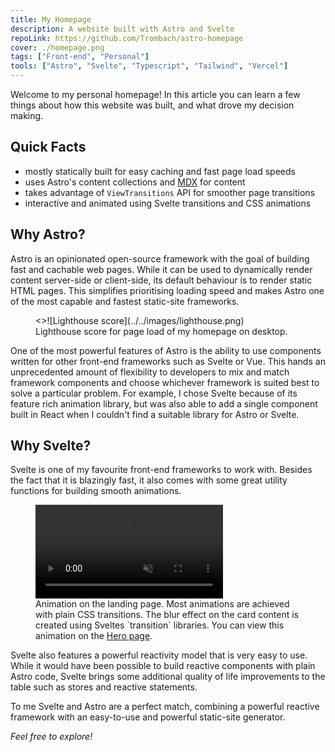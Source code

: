 ```yaml
---
title: My Homepage
description: A website built with Astro and Svelte
repoLink: https://github.com/Trombach/astro-homepage
cover: ./homepage.png
tags: ["Front-end", "Personal"]
tools: ["Astro", "Svelte", "Typescript", "Tailwind", "Vercel"]
---
```



Welcome to my personal homepage! In this article you can learn a few things about how this website was built, and what
drove my decision making.

## Quick Facts

- mostly statically built for easy caching and fast page load speeds
- uses Astro's content collections and [MDX](https://mdxjs.com/) for content
- takes advantage of `ViewTransitions` API for smoother page transitions
- interactive and animated using Svelte transitions and CSS animations


## Why Astro?

Astro is an opinionated open-source framework with the goal of building fast and cachable web pages. While it can be
used to dynamically render content server-side or client-side, its default behaviour is to render static HTML pages.
This simplifies prioritising loading speed and makes Astro one of the most capable and fastest static-site frameworks.

<figure>
  <>![Lighthouse score](../../images/lighthouse.png)</>
  <figcaption>Lighthouse score for page load of my homepage on desktop.</figcaption>
</figure>

One of the most powerful features of Astro is the ability to use components written for other front-end frameworks such
as Svelte or Vue. This hands an unprecedented amount of flexibility to developers to mix and match framework components
and choose whichever framework is suited best to solve a particular problem. For example, I chose Svelte because of its
feature rich animation library, but was also able to add a single component built in React when I couldn't find a
suitable library for Astro or Svelte.

## Why Svelte?

Svelte is one of my favourite front-end frameworks to work with. Besides the fact that it is blazingly fast, it also
comes with some great utility functions for building smooth animations.

<figure>
  <video autoplay loop muted>
    <source src="/hero-animation-short.webm" type="video/webm"></source>
    Your browser does not suppoert videos.
  </video>
  <figcaption>
    Animation on the landing page. Most animations are achieved with plain CSS transitions. The blur effect on the card 
    content is created using Sveltes `transition` libraries. You can view this animation on the <a href="/">Hero page</a>.
  </figcaption>
</figure>

Svelte also features a powerful reactivity model that is very easy to use. While it would have been possible to build
reactive components with plain Astro code, Svelte brings some additional quality of life improvements to the table such
as stores and reactive statements. 

To me Svelte and Astro are a perfect match, combining a powerful reactive framework with an easy-to-use and powerful
static-site generator.

_Feel free to explore!_